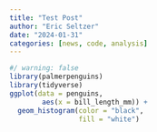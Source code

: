 ```yaml
---
title: "Test Post"
author: "Eric Seltzer"
date: "2024-01-31"
categories: [news, code, analysis]
---
```


```r
#/ warning: false
library(palmerpenguins)
library(tidyverse)
ggplot(data = penguins, 
        aes(x = bill_length_mm)) +
  geom_histogram(color = "black",
                 fill = "white")
```

